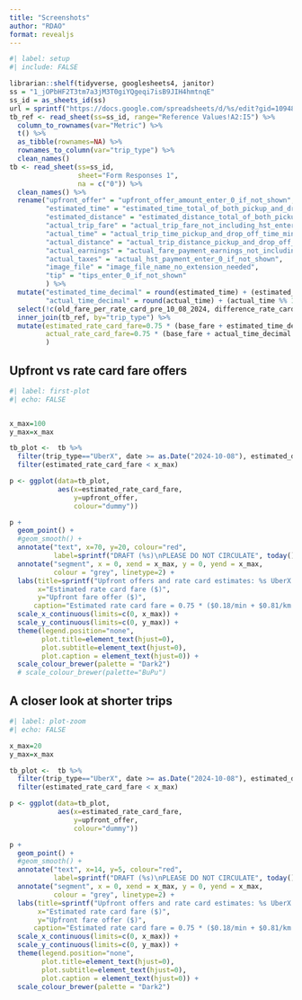 ```yaml
---
title: "Screenshots"
author: "RDAO"
format: revealjs
---
```


```r
#| label: setup
#| include: FALSE

librarian::shelf(tidyverse, googlesheets4, janitor)
ss = "1_jOPbHF2T3tm7a3jM3T0giYQgeqi7isB9JIH4hmtnqE"
ss_id = as_sheets_id(ss)
url = sprintf("https://docs.google.com/spreadsheets/d/%s/edit?gid=1094854580#gid=1094854580", ss)
tb_ref <- read_sheet(ss=ss_id, range="Reference Values!A2:I5") %>% 
  column_to_rownames(var="Metric") %>% 
  t() %>%
  as_tibble(rownames=NA) %>%
  rownames_to_column(var="trip_type") %>%
  clean_names()
tb <- read_sheet(ss=ss_id, 
                 sheet="Form Responses 1",
                 na = c("0")) %>% 
  clean_names() %>%
  rename("upfront_offer" = "upfront_offer_amount_enter_0_if_not_shown",
         "estimated_time" = "estimated_time_total_of_both_pickup_and_drop_off_mins",
         "estimated_distance" = "estimated_distance_total_of_both_pickup_and_drop_off_distance_km",
         "actual_trip_fare" = "actual_trip_fare_not_including_hst_enter_0_if_not_shown",
         "actual_time" = "actual_trip_time_pickup_and_drop_off_time_minutes_seconds_enter_0_if_not_shown",
         "actual_distance" = "actual_trip_distance_pickup_and_drop_off_distance_km_enter_0_if_not_shown",
         "actual_earnings" = "actual_fare_payment_earnings_not_including_hst_enter_0_if_not_shown",
         "actual_taxes" = "actual_hst_payment_enter_0_if_not_shown",
         "image_file" = "image_file_name_no_extension_needed",
         "tip" = "tips_enter_0_if_not_shown"
         ) %>% 
  mutate("estimated_time_decimal" = round(estimated_time) + (estimated_time %% 1) * 100 / 60,
         "actual_time_decimal" = round(actual_time) + (actual_time %% 1) * 100 / 60) %>%
  select(!c(old_fare_per_rate_card_pre_10_08_2024, difference_rate_card_actual)) %>%
  inner_join(tb_ref, by="trip_type") %>%
  mutate(estimated_rate_card_fare=0.75 * (base_fare + estimated_time_decimal * per_minute + estimated_distance * per_km),
         actual_rate_card_fare=0.75 * (base_fare + actual_time_decimal * per_minute + actual_distance * per_km),
         ) 
```

## Upfront vs rate card fare offers

```r
#| label: first-plot
#| echo: FALSE


x_max=100
y_max=x_max

tb_plot <-  tb %>% 
  filter(trip_type=="UberX", date >= as.Date("2024-10-08"), estimated_distance > 0, estimated_time_decimal > 0) %>%
  filter(estimated_rate_card_fare < x_max)

p <- ggplot(data=tb_plot, 
            aes(x=estimated_rate_card_fare, 
                y=upfront_offer, 
                colour="dummy"))

p + 
  geom_point() +
  #geom_smooth() +
  annotate("text", x=70, y=20, colour="red",
           label=sprintf("DRAFT (%s)\nPLEASE DO NOT CIRCULATE", today())) +
  annotate("segment", x = 0, xend = x_max, y = 0, yend = x_max,
           colour = "grey", linetype=2) +
  labs(title=sprintf("Upfront offers and rate card estimates: %s UberX screenshots", nrow(tb_plot)),
       x="Estimated rate card fare ($)",
       y="Upfront fare offer ($)",
      caption="Estimated rate card fare = 0.75 * ($0.18/min + $0.81/km + $3.17)\nPoints below the grey line show upfront offers lower than rate card would give.") + 
  scale_x_continuous(limits=c(0, x_max)) +
  scale_y_continuous(limits=c(0, y_max)) +
  theme(legend.position="none",
        plot.title=element_text(hjust=0),
        plot.subtitle=element_text(hjust=0),
        plot.caption = element_text(hjust=0)) +
  scale_colour_brewer(palette = "Dark2") 
  # scale_colour_brewer(palette="BuPu") 
```

## A closer look at shorter trips

```r
#| label: plot-zoom
#| echo: FALSE

x_max=20
y_max=x_max

tb_plot <-  tb %>% 
  filter(trip_type=="UberX", date >= as.Date("2024-10-08"), estimated_distance > 0, estimated_time_decimal > 0) %>%
  filter(estimated_rate_card_fare < x_max)

p <- ggplot(data=tb_plot, 
            aes(x=estimated_rate_card_fare, 
                y=upfront_offer, 
                colour="dummy"))

p + 
  geom_point() +
  #geom_smooth() +
  annotate("text", x=14, y=5, colour="red",
           label=sprintf("DRAFT (%s)\nPLEASE DO NOT CIRCULATE", today())) +
  annotate("segment", x = 0, xend = x_max, y = 0, yend = x_max,
           colour = "grey", linetype=2) +
  labs(title=sprintf("Upfront offers and rate card estimates: %s UberX screenshots", nrow(tb_plot)),
       x="Estimated rate card fare ($)",
       y="Upfront fare offer ($)",
      caption="Estimated rate card fare = 0.75 * ($0.18/min + $0.81/km + $3.17)\nPoints below the grey line show upfront offers lower than rate card would give.") + 
  scale_x_continuous(limits=c(0, x_max)) +
  scale_y_continuous(limits=c(0, y_max)) +
  theme(legend.position="none",
        plot.title=element_text(hjust=0),
        plot.subtitle=element_text(hjust=0),
        plot.caption = element_text(hjust=0)) +
  scale_colour_brewer(palette = "Dark2") 
```



